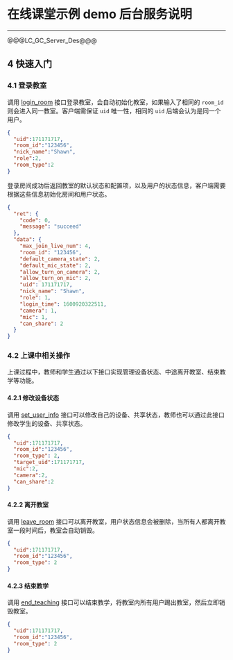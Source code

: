 # 在线课堂示例 demo 后台服务说明
---

@@@LC_GC_Server_Des@@@

## 4 快速入门

### 4.1 登录教室

调用 [login_room](#6359) 接口登录教室，会自动初始化教室，如果输入了相同的 `room_id` 则会进入同一教室。客户端需保证 `uid` 唯一性，相同的 `uid` 后端会认为是同一个用户。


```json
{
  "uid":171171717,
  "room_id":"123456",
  "nick_name":"Shawn",
  "role":2,
  "room_type":2
}
```


登录房间成功后返回教室的默认状态和配置项，以及用户的状态信息，客户端需要根据这些信息初始化房间和用户状态。


```json
{
  "ret": {
    "code": 0,
    "message": "succeed"
  },
  "data": {
    "max_join_live_num": 4,
    "room_id": "123456",
    "default_camera_state": 2,
    "default_mic_state": 2,
    "allow_turn_on_camera": 2,
    "allow_turn_on_mic": 2,
    "uid": 171171717,
    "nick_name": "Shawn",
    "role": 1,
    "login_time": 1600920322511,
    "camera": 1,
    "mic": 1,
    "can_share": 2
  }
}
```


### 4.2 上课中相关操作

上课过程中，教师和学生通过以下接口实现管理设备状态、中途离开教室、结束教学等功能。

#### 4.2.1 修改设备状态

调用 [set_user_info](#6363) 接口可以修改自己的设备、共享状态，教师也可以通过此接口修改学生的设备、共享状态。

```json
{
  "uid":171171717,
  "room_id":"123456",
  "room_type": 2,
  "target_uid":171171717,
  "mic":2,
  "camera":2,
  "can_share":2
}
```


#### 4.2.2 离开教室

调用 [leave_room](#6365) 接口可以离开教室，用户状态信息会被删除，当所有人都离开教室一段时间后，教室会自动销毁。


```json
{
  "uid":171171717,
  "room_id":"123456",
  "room_type": 2
}
```

#### 4.2.3 结束教学

调用 [end_teaching](#6366) 接口可以结束教学，将教室内所有用户踢出教室，然后立即销毁教室。

```json
{
  "uid":171171717,
  "room_id":"123456",
  "room_type": 2
}
```

